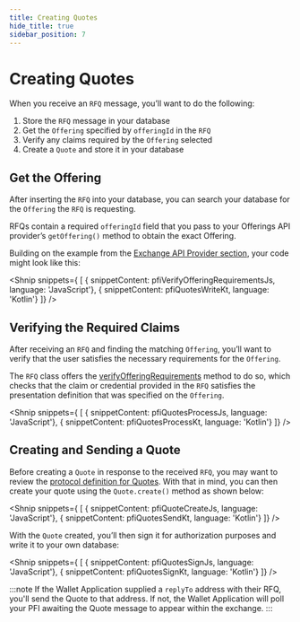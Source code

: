 ```yaml
---
title: Creating Quotes
hide_title: true
sidebar_position: 7
---
```



<LanguageSwitcher languages="JavaScript, Kotlin"/>

# Creating Quotes

When you receive an `RFQ` message, you’ll want to do the following:

1. Store the `RFQ` message in your database
2. Get the `Offering` specified by `offeringId` in the `RFQ`
3. Verify any claims required by the `Offering` selected
4. Create a `Quote` and store it in your database


## Get the Offering

After inserting the `RFQ` into your database, you can search your database for the `Offering` the `RFQ` is requesting. 

RFQs contain a required `offeringId` field that you pass to your Offerings API provider’s `getOffering()` method to obtain the exact Offering. 

Building on the example from the [Exchange API Provider section](/docs/tbdex/pfi/anatomy-of-a-pfi#exchange-api-provider), your code might look like this:

<Shnip snippets={
  [
    { snippetContent: pfiVerifyOfferingRequirementsJs, language: 'JavaScript'},
    { snippetContent: pfiQuotesWriteKt, language: 'Kotlin'}
  ]} />

## Verifying the Required Claims

After receiving an `RFQ` and finding the matching `Offering`, you’ll want to verify that the user satisfies the necessary requirements for the `Offering`. 

The `RFQ` class offers the [verifyOfferingRequirements](https://tbd54566975.github.io/tbdex-js/classes/_tbdex_http_server.Rfq.html#verifyOfferingRequirements) method to do so, which checks that the claim or credential provided in the `RFQ` satisfies the presentation definition that was specified on the `Offering`. 

<Shnip snippets={
  [
    { snippetContent: pfiQuotesProcessJs, language: 'JavaScript'},
    { snippetContent: pfiQuotesProcessKt, language: 'Kotlin'}
  ]} />

## Creating and Sending a Quote

Before creating a `Quote` in response to the received `RFQ`, you may want to review the [protocol definition for Quotes](https://github.com/TBD54566975/tbdex/tree/main/specs/protocol#quote). 
With that in mind, you can then create your quote using the `Quote.create()` method as shown below:

<Shnip snippets={
  [
    { snippetContent: pfiQuoteCreateJs, language: 'JavaScript'},
    { snippetContent: pfiQuotesSendKt, language: 'Kotlin'}
  ]} />

With the `Quote` created, you’ll then sign it for authorization purposes and write it to your own database:

<Shnip snippets={
  [
    { snippetContent: pfiQuotesSignJs, language: 'JavaScript'},
    { snippetContent: pfiQuotesSignKt, language: 'Kotlin'}
  ]} />

:::note
If the Wallet Application supplied a `replyTo` address with their RFQ, you'll send the Quote to that address.
If not, the Wallet Application will poll your PFI awaiting the Quote message to appear within the exchange.
:::
